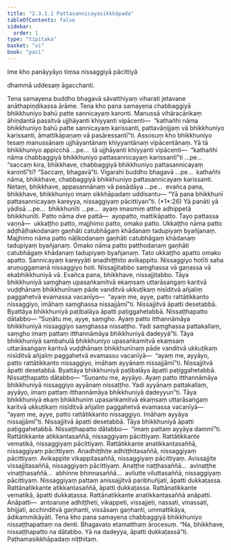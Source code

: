 ```yaml
---
title: "2.3.1.1 Pattasannicayasikkhāpada"
tableOfContents: false
sidebar:
  order: 1
type: "tipitaka"
basket: "vi"
book: "paci"
---
```



<DynamicBreadcrumb />


<Paragraph number="2424" type="center" book="paci">
Ime kho panāyyāyo tiṃsa nissaggiyā pācittiyā

  
dhammā uddesaṃ āgacchanti.


</Paragraph>

<Division number="733" book="paci" bookNo="2" page="318">

<Paragraph number="2425" book="paci">
Tena samayena buddho bhagavā sāvatthiyaṃ viharati jetavane anāthapiṇḍikassa ārāme. Tena kho pana samayena chabbaggiyā bhikkhuniyo bahū patte sannicayaṃ karonti. Manussā vihāracārikaṃ āhiṇḍantā passitvā ujjhāyanti khiyyanti vipācenti—  “kathañhi nāma bhikkhuniyo bahū patte sannicayaṃ karissanti, pattavāṇijjaṃ vā bhikkhuniyo karissanti, āmattikāpaṇaṃ vā pasāressantī”ti.
</Paragraph>

<Paragraph number="2426" book="paci">
Assosuṃ kho bhikkhuniyo tesaṃ manussānaṃ ujjhāyantānaṃ khiyyantānaṃ vipācentānaṃ. Yā tā bhikkhuniyo appicchā …pe…  tā ujjhāyanti khiyyanti vipācenti—  “kathañhi nāma chabbaggiyā bhikkhuniyo pattasannicayaṃ karissantī”ti …pe…  “saccaṃ kira, bhikkhave, chabbaggiyā bhikkhuniyo pattasannicayaṃ karontī”ti? “Saccaṃ, bhagavā”ti. Vigarahi buddho bhagavā …pe…  kathañhi nāma, bhikkhave, chabbaggiyā bhikkhuniyo pattasannicayaṃ karissanti. Netaṃ, bhikkhave, appasannānaṃ vā pasādāya …pe…  evañca pana, bhikkhave, bhikkhuniyo imaṃ sikkhāpadaṃ uddisantu—
</Paragraph>

</Division>
<Division number="734" book="paci" bookNo="2" page="318">

<Paragraph number="2427" book="paci">
<Emphasis>“Yā pana bhikkhunī pattasannicayaṃ kareyya</Emphasis>, <Emphasis>nissaggiyaṃ pācittiyan”</Emphasis>ti. (*1*:<Emphasis>26</Emphasis>)
</Paragraph>

</Division>
<Division number="735" book="paci" bookNo="2" page="318">

<Paragraph number="2428" book="paci">
<Emphasis>Yā panā</Emphasis>ti yā yādisā …pe…  <Emphasis>bhikkhunī</Emphasis>ti …pe…  ayaṃ imasmiṃ atthe adhippetā bhikkhunīti.
</Paragraph>

<Paragraph number="2429" book="paci">
<Emphasis>Patto</Emphasis> nāma dve pattā—  ayopatto, mattikāpatto. Tayo pattassa vaṇṇā—  ukkaṭṭho patto, majjhimo patto, omako patto. <Emphasis>Ukkaṭṭho</Emphasis> <Emphasis>nāma</Emphasis> <Emphasis>patto</Emphasis> aḍḍhāḷhakodanaṃ gaṇhāti catubhāgaṃ khādanaṃ tadupiyaṃ byañjanaṃ. <Emphasis>Majjhimo nāma</Emphasis> <Emphasis>patto</Emphasis> nāḷikodanaṃ gaṇhāti catubhāgaṃ khādanaṃ tadupiyaṃ byañjanaṃ. <Emphasis>Omako nāma</Emphasis> <Emphasis>patto</Emphasis> patthodanaṃ gaṇhāti catubhāgaṃ khādanaṃ tadupiyaṃ byañjanaṃ. Tato ukkaṭṭho apatto omako apatto.
</Paragraph>

<Paragraph number="2430" book="paci">
<Emphasis>Sannicayaṃ kareyyā</Emphasis>ti anadhiṭṭhito avikappito.
</Paragraph>

<Paragraph number="2431" book="paci">
<Emphasis>Nissaggiyo hotī</Emphasis>ti saha aruṇuggamanā nissaggiyo hoti. Nissajjitabbo saṃghassa vā gaṇassa vā ekabhikkhuniyā vā. Evañca pana, bhikkhave, nissajjitabbo. Tāya bhikkhuniyā saṃghaṃ upasaṅkamitvā ekaṃsaṃ uttarāsaṅgaṃ karitvā vuḍḍhānaṃ bhikkhunīnaṃ pāde vanditvā ukkuṭikaṃ nisīditvā añjaliṃ paggahetvā evamassa vacanīyo—  “ayaṃ me, ayye, patto rattātikkanto nissaggiyo, imāhaṃ saṃghassa nissajjāmī”ti. Nissajjitvā āpatti desetabbā. Byattāya bhikkhuniyā paṭibalāya āpatti paṭiggahetabbā. Nissaṭṭhapatto dātabbo—
</Paragraph>

<Paragraph number="2432" book="paci">
“Suṇātu me, ayye, saṃgho. Ayaṃ patto itthannāmāya bhikkhuniyā nissaggiyo saṃghassa nissaṭṭho. Yadi saṃghassa pattakallaṃ, saṃgho imaṃ pattaṃ itthannāmāya bhikkhuniyā dadeyyā”ti.
</Paragraph>

<Paragraph number="2433" book="paci">
Tāya bhikkhuniyā sambahulā bhikkhuniyo upasaṅkamitvā ekaṃsaṃ uttarāsaṅgaṃ karitvā vuḍḍhānaṃ bhikkhunīnaṃ pāde vanditvā ukkuṭikaṃ nisīditvā añjaliṃ paggahetvā evamassu vacanīyā—  “ayaṃ me, ayyāyo, patto rattātikkanto nissaggiyo, imāhaṃ ayyānaṃ nissajjāmī”ti. Nissajjitvā āpatti desetabbā. Byattāya bhikkhuniyā paṭibalāya āpatti paṭiggahetabbā. Nissaṭṭhapatto dātabbo—
</Paragraph>

<Paragraph number="2434" book="paci">
“Suṇantu me, ayyāyo. Ayaṃ patto itthannāmāya bhikkhuniyā nissaggiyo ayyānaṃ nissaṭṭho. Yadi ayyānaṃ pattakallaṃ, ayyāyo, imaṃ pattaṃ itthannāmāya bhikkhuniyā dadeyyun”ti.
</Paragraph>

<Paragraph number="2435" book="paci">
Tāya bhikkhuniyā ekaṃ bhikkhuniṃ upasaṅkamitvā ekaṃsaṃ uttarāsaṅgaṃ karitvā ukkuṭikaṃ nisīditvā añjaliṃ paggahetvā evamassa vacanīyā—  “ayaṃ me, ayye, patto rattātikkanto nissaggiyo. Imāhaṃ ayyāya nissajjāmī”ti. Nissajjitvā āpatti desetabbā. Tāya bhikkhuniyā āpatti paṭiggahetabbā. Nissaṭṭhapatto dātabbo—  “imaṃ pattaṃ ayyāya dammī”ti.
</Paragraph>

</Division>
<Division number="736" book="paci" bookNo="2" page="319">

<Paragraph number="2436" book="paci">
Rattātikkante atikkantasaññā, nissaggiyaṃ pācittiyaṃ. Rattātikkante vematikā, nissaggiyaṃ pācittiyaṃ. Rattātikkante anatikkantasaññā, nissaggiyaṃ pācittiyaṃ. Anadhiṭṭhite adhiṭṭhitasaññā, nissaggiyaṃ pācittiyaṃ. Avikappite vikappitasaññā, nissaggiyaṃ pācittiyaṃ. Avissajjite vissajjitasaññā, nissaggiyaṃ pācittiyaṃ. Anaṭṭhe naṭṭhasaññā…  avinaṭṭhe vinaṭṭhasaññā…  abhinne bhinnasaññā…  avilutte viluttasaññā, nissaggiyaṃ pācittiyaṃ.
</Paragraph>

<Paragraph number="2437" book="paci">
Nissaggiyaṃ pattaṃ anissajjitvā paribhuñjati, āpatti dukkaṭassa. Rattānatikkante atikkantasaññā, āpatti dukkaṭassa. Rattānatikkante vematikā, āpatti dukkaṭassa. Rattānatikkante anatikkantasaññā anāpatti.
</Paragraph>

</Division>
<Division number="737" book="paci" bookNo="2" page="320">

<Paragraph number="2438" book="paci">
Anāpatti—  antoaruṇe adhiṭṭheti, vikappeti, vissajjeti, nassati, vinassati, bhijjati, acchinditvā gaṇhanti, vissāsaṃ gaṇhanti, ummattikāya, ādikammikāyāti.
</Paragraph>

<Paragraph number="2439" book="paci">
Tena kho pana samayena chabbaggiyā bhikkhuniyo nissaṭṭhapattaṃ na denti. Bhagavato etamatthaṃ ārocesuṃ. “Na, bhikkhave, nissaṭṭhapatto na dātabbo. Yā na dadeyya, āpatti dukkaṭassā”ti.

</Paragraph>
</Division>

<Paragraph number="2440" type="center" book="paci">
Paṭhamasikkhāpadaṃ niṭṭhitaṃ.
</Paragraph>